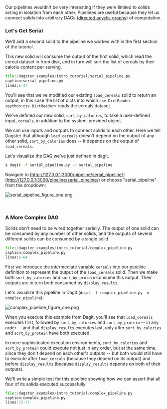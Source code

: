 
Our pipelines wouldn't be very interesting if they were limited to solids acting in isolation from each other.
Pipelines are useful because they let us connect solids into arbitrary DAGs ([directed acyclic graphs](https://en.wikipedia.org/wiki/Directed_acyclic_graph))
of computation.

### Let's Get Serial

We'll add a second solid to the pipeline we worked with in the first
section of the tutorial.

This new solid will consume the output of the first solid, which read
the cereal dataset in from disk, and in turn will sort the list of
cereals by their calorie content per serving.

```python literalinclude emphasize-lines=15,19,37
file:/dagster_examples/intro_tutorial/serial_pipeline.py
caption:serial_pipeline.py
lines:1-37
```

You'll see that we've modified our existing `load_cereals` solid to
return an output, in this case the list of dicts into which
`csv.DictReader <python:csv.DictReader>` reads the cereals dataset.

We've defined our new solid, `sort_by_calories`, to take a user-defined
input, `cereals`, in addition to the system-provided <PyObject module="dagster" object="SystemComputeExecutionContext" displayText="context" /> object.

We can use inputs and outputs to connect solids to each other. Here we
tell Dagster that although `load_cereals` doesn't depend on the output
of any other solid, `sort_by_calories` does -- it depends on the output
of `load_cereals`.

Let's visualize the DAG we've just defined in dagit.

```bash
$ dagit -f serial_pipeline.py -n serial_pipeline
```

Navigate to [http://127.0.0.1:3000/pipeline/serial_pipeline/](http://127.0.0.1:3000/pipeline/serial_pipeline/) or choose
"serial_pipeline" from the dropdown:

![serial_pipeline_figure_one.png](/assets/images/tutorial/serial_pipeline_figure_one.png)

<br />

### A More Complex DAG

Solids don't need to be wired together serially. The output of one
solid can be consumed by any number of other solids, and the outputs of
several different solids can be consumed by a single solid.

```python literalinclude emphasize-lines=55-59 startLine=6
file:/dagster_examples/intro_tutorial/complex_pipeline.py
caption:complex_pipeline.py
lines:6-64
```

First we introduce the intermediate variable `cereals` into our pipeline
definition to represent the output of the `load_cereals` solid. Then we
make both `sort_by_calories` and `sort_by_protein` consume this output.
Their outputs are in turn both consumed by `display_results`.

Let's visualize this pipeline in Dagit
(`dagit -f complex_pipeline.py -n complex_pipeline`):

![complex_pipeline_figure_one.png](/assets/images/tutorial/complex_pipeline_figure_one.png)

When you execute this example from Dagit, you'll see that
`load_cereals` executes first, followed by `sort_by_calories` and
`sort_by_protein` -- in any order -- and that `display_results`
executes last, only after `sort_by_calories` and `sort_by_protein` have
both executed.

In more sophisticated execution environments, `sort_by_calories` and
`sort_by_protein` could execute not just in any order, but at the same
time, since they don't depend on each other's outputs -- but both
would still have to execute after `load_cereals` (because they depend on
its output) and before `display_results` (because `display_results`
depends on both of their outputs).

We'll write a simple test for this pipeline showing how we can assert
that all four of its solids executed successfully.

```python literalinclude startLine=72
file:/dagster_examples/intro_tutorial/complex_pipeline.py
caption:complex_pipeline.py
lines:72-77
```
